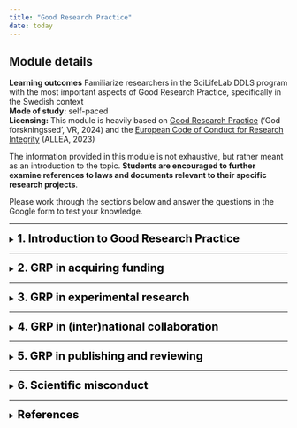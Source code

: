 ```yaml
---
title: "Good Research Practice"
date: today
---
```



::: {.callout-note icon=false}

## Module details

**Learning outcomes** Familiarize researchers in the SciLifeLab DDLS program with the most important aspects of Good Research Practice, specifically in the Swedish context   
**Mode of study:** self-paced  
**Licensing:** This module is heavily based on [Good Research Practice](https://www.vr.se/uppdrag/etik/god-forskningssed---ny-utgava.html) ('God forskningssed', VR, 2024) and the [European Code of Conduct for Research Integrity](https://allea.org/wp-content/uploads/2023/06/European-Code-of-Conduct-Revised-Edition-2023.pdf)  (ALLEA, 2023)  
  
The information provided in this module is not exhaustive, but rather meant as an introduction to the topic. **Students are encouraged to further examine references to laws and documents relevant to their specific research projects**.  

Please work through the sections below and answer the questions in the Google form to test your knowledge. 
:::  

---  
  
<details>
<summary><span style="font-size: 20px; font-weight: bold; color: black;">1.	Introduction to Good Research Practice</span></summary>
<br> 
<span style="color: #A7C947;">**Reading time: 10 min  <span>&nbsp;&nbsp;&nbsp;&nbsp;&nbsp;&nbsp;&nbsp;&nbsp;&nbsp;&nbsp;&nbsp;&nbsp;&nbsp;&nbsp;&nbsp;&nbsp;&nbsp;&nbsp;&nbsp;&nbsp;&nbsp;&nbsp;&nbsp;&nbsp;&nbsp;&nbsp;&nbsp;&nbsp;&nbsp;&nbsp;&nbsp;&nbsp;&nbsp;&nbsp;</span> Self-test questions: 2** </span>

Good research practice (GRP) is defined as “**the collective ethical criteria on how good research should be conducted**” [(VR, 2017)](https://www.vr.se/uppdrag/etik/god-forskningssed---ny-utgava.html), and encompasses a range of ethical standards and guidelines that govern the conduct of research across disciplines. Adhering to GRP while conducting research is crucial, as it ensures the credibility and reliability of research findings, fosters the public’s trust in science, upholds the ethical treatment of research subjects, and respects the broader societal impact of scholarly work. Thus, conducting high quality research requires adherence to GRP [(VR, 2017)](https://www.vr.se/uppdrag/etik/god-forskningssed---ny-utgava.html).

In Sweden, the responsibility of researchers to follow GRP is enshrined in **national legislation**, such as:  

- [Law 2019:504. the Act on Responsibility for Good Research Practice and the Examination of Research Misconduct ('lagen om ansvar för god forskningssed och prövning av oredlighet i forskning')](https://www.riksdagen.se/sv/dokument-och-lagar/dokument/svensk-forfattningssamling/lag-2019504-om-ansvar-for-god-forskningssed-och_sfs-2019-504/)  

Swedish researchers are further expected to adhere to a set of **well-established, non-legally-binding research integrity and ethics guidelines**, most notably:  

- [Good Research Practice ('God Forskningssed')](https://www.vr.se/uppdrag/etik/god-forskningssed---ny-utgava.html)  
- [The European Code of Conduct for Research Integrity](https://allea.org/wp-content/uploads/2023/06/European-Code-of-Conduct-Revised-Edition-2023.pdf)  

and also **documents** such as:  

- [the Declaration of Helsinki](https://www.wma.net/policies-post/wma-declaration-of-helsinki/)  
- [the Nagoya Protocol](https://www.cbd.int/abs/text/default.shtml)

Finally, many research institutions have formulated **codes of conducts** they expect all employees to adhere to, for example:  

- [SciLifeLabs code of conduct](https://www.scilifelab.se/code-of-conduct/)   

**Adhering to GRP as a researcher means not only refraining from violating these laws and guidelines, but also practicing research with a keen awareness of applicable regulations, as well as relying on personal moral judgement.**   

The responsibility for upholding GRP is shared by all actors in research performing organizations. On a higher level, it is up to the research performing organization to create a good research environment, for example by ([SUHF, 2023](https://suhf.se/app/uploads/2023/09/REK-2020-3-REV-Vagledning-for-larosatens-arbete-med-att-forebygga-hantera-och-folja-upp-misstankar-om-avvikelser-fran-god-forskningssed-REVIDERAD-2023.pdf)): 

-	Training and mentoring in GRP 
-	Supporting functions (e.g. guidelines)
-	Infrastructure and (technical) support (e.g. clear procedures)
-	Incentive structures  

It is also the responsibility of the research performing organization to ensure academic freedom for individual researchers, a protection that is enshrined in Swedish law ([Law 1992:1434. The higher education act ('Högskolelag')](https://www.riksdagen.se/sv/dokument-och-lagar/dokument/svensk-forfattningssamling/hogskolelag-19921434_sfs-1992-1434/)). However, this academic freedom comes with the responsibility for individual researchers to uphold research integrity ([Section 4 of Law 2019:504](https://www.riksdagen.se/sv/dokument-och-lagar/dokument/svensk-forfattningssamling/lag-2019504-om-ansvar-for-god-forskningssed-och_sfs-2019-504/)). GRP is not uniform across all fields; ethical considerations and legal requirements may vary depending on the subject area. **It is thus the researchers own responsibility to ensure familiarity with regulations and guidelines, continuously update knowledge when changes occur, and understand how these principles are applied in specific research areas.**   

You as a researcher much have:   
  
-	good knowledge of the framework and starting points for GRP  
-	the ability to apply principles and rules in practice and with regard to various legitimate interests and demands   
-	good professional judgment   
-	good research habits   
-	the ability to resist temptations and undue influence   
-	the ability to handle ethical challenges  

  
*The following chapters will outline how to follow GRP throughout a scholarly investigation, from acquiring funding, to the experimental phase, to collaborating (inter)nationally, to publishing and reviewing. Also contain an overview research misconduct and the procedure for those accused.* 
</details>
  
---    
  
<details>
<summary><span style="font-size: 20px; font-weight: bold; color: black;">2. GRP in acquiring funding</span></summary>
<br> 
<span style="color: #A7C947;">**Reading time: 3 min  <span>&nbsp;&nbsp;&nbsp;&nbsp;&nbsp;&nbsp;&nbsp;&nbsp;&nbsp;&nbsp;&nbsp;&nbsp;&nbsp;&nbsp;&nbsp;&nbsp;&nbsp;&nbsp;&nbsp;&nbsp;&nbsp;&nbsp;&nbsp;&nbsp;&nbsp;&nbsp;&nbsp;&nbsp;&nbsp;&nbsp;&nbsp;&nbsp;&nbsp;&nbsp;</span> Self-test questions: 1** </span>  
  
GRP extends to the **responsible and ethical use of research funding and resources**. Researchers must strive to:  

- maximize the value of research while minimizing waste of time and resources      
- avoid unnecessary harm, risk, or suffering  

Funding applications should clearly demonstrate how the proposed research has the potential to generate valuable knowledge and/or societal benefit. Conducting research with no such potential is inconsistent with GRP.  
    
When applying for grants, such as those offered by e.g. [the Swedish Research Council (Vetenskapsrådet)](https://www.vr.se), [Horizon Europe](https://research-and-innovation.ec.europa.eu/funding/funding-opportunities/funding-programmes-and-open-calls/horizon-europe_en), and [the ERC](https://erc.europa.eu/apply-grant), researchers must reflect on ethical aspects early in the planning phase of their projects. Applications must address both **legal requirements** and **broader ethical considerations**. This includes:  

- identifying potential ethical challenges
- describing how ethical issues will be managed
- describing how compliance with relevant regulations will be ensured
- justifying why the research should be conducted   

See e.g. [VR](https://www.vr.se/english/applying-for-funding/requirements-terms-and-conditions/conducting-ethical-research.html), [Horizon Europe](https://ec.europa.eu/info/funding-tenders/opportunities/docs/2021-2027/common/guidance/how-to-complete-your-ethics-self-assessment_en.pdf), and [ERC](https://erc.europa.eu/manage-your-project/ethics-guidance) for requirements surrounding ethical reflections in grant proposals.   
 
**Adhering to ethical standards in funding applications is thus essential for fostering trust and accountability in research. By addressing ethical issues transparently and comprehensively, researchers contribute to the responsible use of funding and uphold the integrity of the research process.** 
    
</details>  
  
---  

<details>
<summary><span style="font-size: 20px; font-weight: bold; color: black;">3. GRP in experimental research </span></summary>
<br>
Coming soon
</br>
</details>   

---    

<details>
<summary><span style="font-size: 20px; font-weight: bold; color: black;">4. GRP in (inter)national collaboration </span></summary>  

#### Collaboration with non-academic actors in society   
Researchers in a wide variety of fields collaborate with non-academic societal actors to address complex societal challenges, co-create knowledge, develop innovative solutions, and ensure that research outcomes have practical applications and tangible benefits for communities, industries, and policymakers. **These collaborations with societal actors require special attention to ensure**:  
-	A clear division of responsibilities  
-	Monitoring how research affects operations of the involved organizations beyond the primary research object  
-	Sensitivity to power imbalances or conflicts that could affect the research or stakeholders  

#### International collaboration  
In addition to collaborating with societal actors, many researchers collaborate internationally to exchange knowledge and/or material. Research conducted across borders requires adherence to regulations of **all involved countries**, as well as a nuanced understanding of cultural, political, and economic differences. In order to ensure **“responsible internationalization”**, researchers and research performing organizations must: <!--https://www.globalcodeofconduct.org/wp-content/uploads/2023/06/The_TRUST_Code.pdf https://suhf.se/app/uploads/2023/04/SUHF-Checklist-Global-Responsible-Engagement-REC.-2023-4-230411-REVISED.pdf TRUST Code (2023). Global Code of Conduct for Research in Resource-Poor Settings. SUHF Checklist (2023). Global Responsible Engagement REC.-->  

1.	Identify and apply relevant ethical principles and regulations for each collaboration, ensuring proper planning in accordance with these standards.  

2.	Avoid so called “ethical dumping”, ensuring research outside Sweden respects Swedish ethical guidelines even when local regulations are more permissive (TRUST Code, 2023), thereby protecting humans, animals, and the environment.  

3.	Clearly define issues of ownership and responsibility for material (including data), and how participants' intellectual property rights will be protected.  

4.	Establish mechanisms to address conflicts and deviations from good research practice.  

When using genetic resources or traditional knowledge from abroad, compliance with the Nagoya Protocol, EU ABS Regulation (EU Access and Benefit Sharing Regulation 511/2014), and national laws is mandatory. Researchers must document and verify access under the supplier country's rules, using tools like the EU DECLARE platform for due diligence.
These practices foster responsible research that respects global ethical standards and promotes trust across borders.

</br>
</details>   

---    

<details>
<summary><span style="font-size: 20px; font-weight: bold; color: black;">5. GRP in publishing and reviewing </span></summary> 
<br>
<details>
<summary><span style="font-size: 18px; font-weight: bold; color: #491F53;">Writing</span></summary>
The scientific publication is often the primary form in which research results are communicated. Ensuring transparency, honesty, and responsibility in publishing and other forms of scientific communication is thus pivotal.
According to VR (2017), GRP in scientific publishing entails: 
-	Presenting data, methods, results and interpretations in an open, honest, transparent and correct manner, while meeting the interest in protection and legitimate demands for confidentiality
-	clearly reporting study robustness, assumptions and values, sources of error and remaining uncertainties and knowledge gaps 
-	referring and citing clearly and correctly, in accordance with the standard that applies to the research area 
-	openly reporting any conflicts of interest, financial support and dependencies 
-	preventing the dissemination and use of incorrect results or misleading information.
</details>  

<details>
<summary><span style="font-size: 18px; font-weight: bold; color: #491F53;">Authorship</span></summary>
During manuscript writing, questions surrounding authorship often cause friction. The Vancouver Rules (https://www.icmje.org/icmje-recommendations.pdf) provide a framework of criteria on what constitutes a contribution sufficient to warrant co-authorship. The ALLEA code also provides authorship criteria, namely:
1. significant contribution to the design of the research, relevant data collection, analysis and/or interpretation of the results 
2. writing and/or critical review of the publication 
3. approval of the final publication 
4. accepting responsibility for the content of the publication, unless otherwise stated in the publication
If AI tools are used to generate text or content, this must always be disclosed, and researchers must ensure the reliability of such contributions.  
</details>   
  
<details> 
<summary><span style="font-size: 18px; font-weight: bold; color: #491F53;">Journal selection</span></summary>
When approaching journals, researchers should only engage with those that adhere to rigorous, established peer-review standards, avoiding those that violate these requirements. Researchers shall also ensure that their work is made accessible to peers and the public promptly, however respecting legitimate delays (e.g., patents).  
</details>  

<details> 
<summary><span style="font-size: 18px; font-weight: bold; color: #491F53;">Peer review</span></summary>
When reviewing manuscripts from peers, researchers must commit to ethical practices as outlined in the Committee on Publication Ethics (COPE) ethical guidelines (https://publicationethics.org/guidance/guideline/ethical-guidelines-peer-reviewers), and must primarily ensure that (VR):
-	their review is honest
-	their assessment is well-founded
-	they report any conflicts of interest
-	they refrain from participating in both the process and decisions when there is a risk of undue influence.
Researchers must also counteract publication bias by ensuring valuable findings are published, regardless of whether results indicate confirmation or rejection of the initial hypothesis.  
</details>  

</details>   
  
---   

<details>
<summary><span style="font-size: 20px; font-weight: bold; color: black;">6. Scientific misconduct </span></summary>  
<br>  
</details>   
    
---   
  
<details>
<summary><span style="font-size: 20px; font-weight: bold; color: black;">References</span></summary>

#### Laws  
- [Law 2019:504. the Act on Responsibility for Good Research Practice and the Examination of Research Misconduct](https://www.riksdagen.se/sv/dokument-och-lagar/dokument/svensk-forfattningssamling/lag-2019504-om-ansvar-for-god-forskningssed-och_sfs-2019-504/) 'lagen 2019:504 om ansvar för god forskningssed och prövning av oredlighet i forskning', Utbildningsdepartement, 2019   
- [Law 1992:1434. The higher education act](https://www.riksdagen.se/sv/dokument-och-lagar/dokument/svensk-forfattningssamling/hogskolelag-19921434_sfs-1992-1434/)'Högskolelag',Utbildningsdepartement, 1992   

#### Reports    
- [Good Research Practice](https://www.vr.se/uppdrag/etik/god-forskningssed---ny-utgava.html) 'God forskningssed', VR, 2024 
- [European Code of Conduct for Research Integrity](https://allea.org/wp-content/uploads/2023/06/European-Code-of-Conduct-Revised-Edition-2023.pdf) ALLEA, 2023    
- [the Declaration of Helsinki](https://www.wma.net/policies-post/wma-declaration-of-helsinki/) World Medical Association, 2024   
- [the Nagoya Protocol](https://www.cbd.int/abs/text/default.shtml) Convention on Biological Diversity, 2010   
- [SciLifeLabs code of conduct](https://www.scilifelab.se/code-of-conduct/) SciLifeLab Operations Office, 2023    
- [Guidance for higher education institutions' work to prevent, manage and follow up on suspected deviations from good research practice](https://suhf.se/app/uploads/2023/09/REK-2020-3-REV-Vagledning-for-larosatens-arbete-med-att-forebygga-hantera-och-folja-upp-misstankar-om-avvikelser-fran-god-forskningssed-REVIDERAD-2023.pdf) 'Vägledning för lärosätens arbete med att förebygga, hantera och följa upp misstankar om avvikelser från god forskningssed' SUHF, 2023    
    
---   
    
<!-- 
### Website

<details>
<summary>View Websites</summary>
<br>

#### a
- [allencompassingtrip.com](https://www.allencompassingtrip.com/)
- [alonetone](https://alonetone.com/)
- [askubuntu](https://askubuntu.com/)
- [audiotrails.io](https://audiotrails.io/)

#### b
- [basecamp](https://basecamp.com/)
- [bookshop.org](https://bookshop.org/)
- [boxdrop.io](https://www.boxdrop.io/)

#### c
- [chaosmage.app](https://chaosmage.app/)
- [cookpad](https://cookpad.com/us)
- [coinbase](https://www.coinbase.com/)
- [CoinGecko](https://www.coingecko.com/en)
- [covidnearme](https://covidnearme.org/)
- [CrowdWorks.jp](https://crowdworks.jp/)

</details>

</details>

---


## Contributors

- Ineke Luijten <a href="https://orcid.org/0000-0001-5768-275X" rel="orcid"><img src="img/ORCID_Logomark.png" alt="" width="20" height="20"/></a>
- Sabina Anderberg <a href="https://orcid.org/0000-0002-3344-8130" rel="orcid"><img src="img/ORCID_Logomark.png" alt="" width="20" height="20"/></a>


## Reuse  

All materials from this session are available for re-use under <a href="https://creativecommons.org/licenses/by/4.0/" rel="orcid"><img src="img/CCBY4.0.png" alt="" height="20"/></a>


Please cite material as:   
   
> Ineke Luijten, Sabina Anderberg (2024) *Open Science in the Swedish context - session 1: Open Science in Sweden*. Retrieved from https://scilifelab-training.github.io/open-science/2505/Session1.html   

<br>
-->


